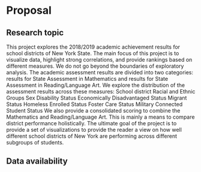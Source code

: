 # Proposal

## Research topic
This project explores the 2018/2019 academic achievement results for school districts of New York State. The main focus of this project is to visualize data, highlight strong correlations, and provide rankings based on different measures. We do not go beyond the boundaries of exploratory analysis.
The academic assessment results are divided into two categories: results for State Assessment in Mathematics and results for State Assessment in Reading/Language Art. We explore the distribution of the assessment results across these measures:
School district
Racial and Ethnic Groups
Sex
Disability Status
Economically Disadvantaged Status
Migrant Status
Homeless Enrolled Status
Foster Care Status
Military Connected Student Status
We also provide a consolidated scoring to combine the Mathematics and Reading/Language Art. This is mainly a means to compare district performance holistically. The ultimate goal of the project is to provide a set of visualizations to provide the reader a view on how well different school districts of New York are performing across different subgroups of students. 


## Data availability

